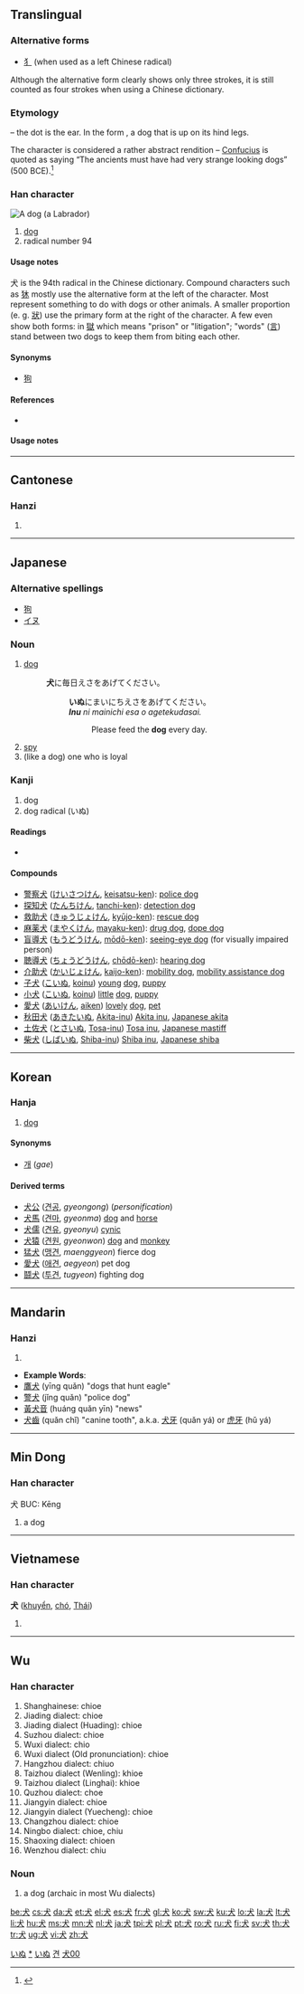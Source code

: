 {{also|大|太}}
==Translingual==

===Alternative forms===
* [[犭]] (when used as a left Chinese radical)

Although the alternative form clearly shows only three strokes, it is still counted as four strokes when using a Chinese dictionary.

===Etymology===
{{liushu|p}} – the dot is the ear. In the form {{Hani|[[犭]]}}, a dog that is up on its hind legs.

The character is considered a rather abstract rendition – [[w:Confucius|Confucius]] is quoted as saying “The ancients must have had very strange looking dogs” (500 BCE).<ref>{{cite web
|title=Chinese Etymology: Primitives and Remnants
|author=Richard Sears
|url=http://www.internationalscientific.org/CharacterASP/why_study.aspx#pictographs%20and%20ideographs
|accessdate=2008-08-14
}}</ref>
{{Han etyl}}

===Han character===
[[Image:YellowLabradorLooking.jpg|thumb|A dog (a [[Labrador]])]]
{{Han char|rn=94|rad=犬|as=00|sn=4|four=4303<sub>0</sub>|canj=[[戈]][[大]] (IK)|ids=⿻[[大]][[丶]]}}

# [[dog]]
# radical number 94

====Usage notes====
犬 is the 94th radical in the Chinese dictionary.  Compound characters such as [[狇]] mostly use the alternative form at the left of the character.  Most represent something to do with dogs or other animals. A smaller proportion (e. g. [[狀]]) use the primary form at the right of the character.  A few even show both forms: in [[獄]] which means "prison" or "litigation"; "words" ([[言]])  stand between two dogs to keep them from biting each other.

====Synonyms====
* [[狗]]

====References====
* {{Han ref|kx=0705.270|dkj=20234|dj=1118.140|hdz=21331.010|uh=72AC|ud=29356|bh=A4FC|bd=42236}}

====Usage notes====
<references/>

----

==Cantonese==

===Hanzi===
{{yue-hanzi|jyut=|y=[[hyun2]]}}

# {{defn|Cantonese|sort=犬00}}

----

==Japanese==

===Alternative spellings===
* [[狗]]
* [[イヌ]]

===Noun===
{{ja-noun|k|hira=いぬ|rom=inu}}

# [[dog]]
#: '''犬'''に毎日えさをあげてください。
#:: '''いぬ'''にまいにちえさをあげてください。
#:: '''''Inu''' ni mainichi esa o agetekudasai.''
#::: Please feed the '''dog''' every day.
# [[spy]]
# (like a dog) one who is loyal

===Kanji===
{{ja-kanji|grade=1|rs=犬00}}

# dog
# dog radical (いぬ)

====Readings====
* {{ja-readings|on=[[けん]] ([[ken]])|kun=[[いぬ]] ([[inu]])}}

====Compounds====
* [[警察犬]] ([[けいさつけん]], [[keisatsu-ken]]): [[police dog]]
* [[探知犬]] ([[たんちけん]], [[tanchi-ken]]): [[detection dog]]
* [[救助犬]] ([[きゅうじょけん]], [[kyūjo-ken]]): [[rescue dog]]
* [[麻薬犬]] ([[まやくけん]], [[mayaku-ken]]): [[drug dog]], [[dope dog]]
* [[盲導犬]] ([[もうどうけん]], [[mōdō-ken]]): [[seeing-eye dog]] (for visually impaired person)
* [[聴導犬]] ([[ちょうどうけん]], [[chōdō-ken]]): [[hearing dog]]
* [[介助犬]] ([[かいじょけん]], [[kaijo-ken]]): [[mobility dog]], [[mobility assistance dog]]
* [[子犬]] ([[こいぬ]], [[koinu]]) [[young]] [[dog]], [[puppy]]
* [[小犬]] ([[こいぬ]], [[koinu]]) [[little]] [[dog]], [[puppy]]
* [[愛犬]] ([[あいけん]], [[aiken]]) [[lovely]] [[dog]], [[pet]]
* [[秋田犬]] ([[あきたいぬ]], [[Akita-inu]]) [[Akita inu]], [[Japanese akita]]
* [[土佐犬]] ([[とさいぬ]],  [[Tosa-inu]]) [[Tosa inu]], [[Japanese mastiff]]
* [[柴犬]] ([[しばいぬ]], [[Shiba-inu]]) [[Shiba inu]], [[Japanese shiba]]

[[Category:1000 Japanese basic words|いぬ]]
[[Category:ja:Dogs|*]]
[[Category:ja:Mammals|いぬ]]

----

==Korean==

===Hanja===
{{ko-hanja|hangeul=[[견]]|eumhun=[[개]] 견|rv=gyeon|mr=kyŏn|y=kyen}}

# [[dog]]

====Synonyms====
* [[개]] (''gae'')

====Derived terms====
* [[犬公]] ([[견공]], ''gyeongong'') (''personification'')
* [[犬馬]] ([[견마]], ''gyeonma'') [[dog]] and [[horse]]
* [[犬儒]] ([[견유]], ''gyeonyu'') [[cynic]]
* [[犬猿]] ([[견원]], ''gyeonwon'') [[dog]] and [[monkey]]
* [[猛犬]] ([[맹견]], ''maenggyeon'') fierce dog
* [[愛犬]] ([[애견]], ''aegyeon'') pet dog
* [[鬪犬]] ([[투견]], ''tugyeon'') fighting dog

[[Category:Hanja readings|견]]

----

==Mandarin==

===Hanzi===
{{cmn-hanzi|pin=[[quǎn]] ([[quan3]])|wg=[[ch'üan3|ch'üan<sup>3</sup>]]|y=[[chwan]]}}

# {{defn|Mandarin|sort=犬00}}

* '''Example Words''':
* [[鷹犬]] (yīng quǎn) "dogs that hunt eagle"
* [[警犬]] (jǐng quǎn) "police dog"
* [[黃犬音]] (huáng quǎn yīn) "news"
* [[犬齒]] (quǎn chǐ) "canine tooth", a.k.a. [[犬牙]] (quǎn yá) or [[虎牙]] (hǔ yá)

----

==Min Dong==

===Han character===
犬 BUC: Kēng

# a dog

----

==Vietnamese==

===Han character===
'''犬''' ([[khuyển]], [[chó]], [[Thái]])<!--What is the source for "Thái" being a reading of this character?-->

# {{defn|Vietnamese}}

[[Category:CJKV radicals|犬00]]

----

==Wu==

===Han character===
{{infl|wuu|han character|sc=Hani}}{{attention|zh|needs inflection template}}

# Shanghainese: chioe
# Jiading dialect: chioe
# Jiading dialect (Huading): chioe
# Suzhou dialect: chioe
# Wuxi dialect: chio
# Wuxi dialect (Old pronunciation): chioe
# Hangzhou dialect: chiuo
# Taizhou dialect (Wenling): khioe
# Taizhou dialect (Linghai): khioe
# Quzhou dialect: choe
# Jiangyin dialect: chioe
# Jiangyin dialect (Yuecheng): chioe
# Changzhou dialect: chioe
# Ningbo dialect: chioe, chiu
# Shaoxing dialect: chioen
# Wenzhou dialect: chiu

===Noun===
{{infl|wuu|noun|sc=Hani}}{{attention|zh|needs inflection template}}

# a dog (archaic in most Wu dialects)

[[be:犬]]
[[cs:犬]]
[[da:犬]]
[[et:犬]]
[[el:犬]]
[[es:犬]]
[[fr:犬]]
[[gl:犬]]
[[ko:犬]]
[[sw:犬]]
[[ku:犬]]
[[lo:犬]]
[[la:犬]]
[[lt:犬]]
[[li:犬]]
[[hu:犬]]
[[ms:犬]]
[[mn:犬]]
[[nl:犬]]
[[ja:犬]]
[[tpi:犬]]
[[pl:犬]]
[[pt:犬]]
[[ro:犬]]
[[ru:犬]]
[[fi:犬]]
[[sv:犬]]
[[th:犬]]
[[tr:犬]]
[[ug:犬]]
[[vi:犬]]
[[zh:犬]]